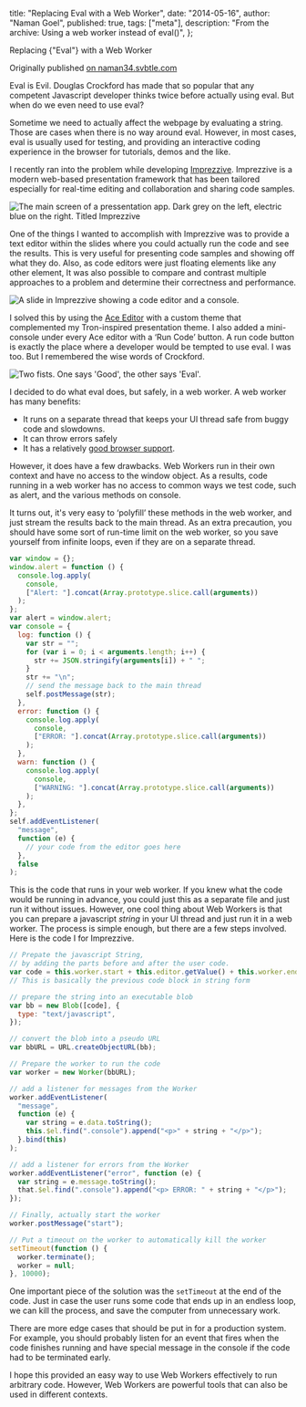   title: "Replacing Eval with a Web Worker",
  date: "2014-05-16",
  author: "Naman Goel",
  published: true,
  tags: ["meta"],
  description: "From the archive: Using a web worker instead of eval()",
};



<Container path={__dirname}>
  <Word scale={158}>Replacing</Word>
  <Word scale={54} italic>
    {"Eval"}
  </Word>
  <Word scale={74}>with</Word>
  <Word scale={21}>a</Word>
  <Word scale={193}>Web Worker</Word>
</Container>

Originally published [on naman34.svbtle.com](https://naman34.svbtle.com/replacing-eval-with-a-web-worker)

Eval is Evil. Douglas Crockford has made that so popular that any competent Javascript developer thinks twice before actually using eval. But when do we even need to use eval?

Sometime we need to actually affect the webpage by evaluating a string. Those are cases when there is no way around eval. However, in most cases, eval is usually used for testing, and providing an interactive coding experience in the browser for tutorials, demos and the like.

I recently ran into the problem while developing [Imprezzive](http://scribbler-prelaunch-9084.onmodulus.net). Imprezzive is a modern web-based presentation framework that has been tailored especially for real-time editing and collaboration and sharing code samples.


<Image
  width={1440}
  height={775}
  alt="The main screen of a pressentation app. Dark grey on the left, electric blue on the right. Titled Imprezzive"
  src={mainScreen}
/>

One of the things I wanted to accomplish with Imprezzive was to provide a text editor within the slides where you could actually run the code and see the results. This is very useful for presenting code samples and showing off what they do. Also, as code editors were just floating elements like any other element, It was also possible to compare and contrast multiple approaches to a problem and determine their correctness and performance.


<Image
  width={1213}
  height={773}
  alt="A slide in Imprezzive showing a code editor and a console."
  src={codeSlide}
/>

I solved this by using the [Ace Editor](http://ace.c9.io/) with a custom theme that complemented my Tron-inspired presentation theme. I also added a mini-console under every Ace editor with a ‘Run Code’ button. A run code button is exactly the place where a developer would be tempted to use eval. I was too. But I remembered the wise words of Crockford.


<Image
  width={466}
  height={250}
  alt="Two fists. One says 'Good', the other says 'Eval'."
  src={goodEval}
/>

I decided to do what eval does, but safely, in a web worker. A web worker has many benefits:

- It runs on a separate thread that keeps your UI thread safe from buggy code and slowdowns.
- It can throw errors safely
- It has a relatively [good browser support](http://caniuse.com/#search=web%20workers).

However, it does have a few drawbacks. Web Workers run in their own context and have no access to the window object. As a results, code running in a web worker has no access to common ways we test code, such as alert, and the various methods on console.

It turns out, it's very easy to ‘polyfill’ these methods in the web worker, and just stream the results back to the main thread. As an extra precaution, you should have some sort of run-time limit on the web worker, so you save yourself from infinite loops, even if they are on a separate thread.

```js
var window = {};
window.alert = function () {
  console.log.apply(
    console,
    ["Alert: "].concat(Array.prototype.slice.call(arguments))
  );
};
var alert = window.alert;
var console = {
  log: function () {
    var str = "";
    for (var i = 0; i < arguments.length; i++) {
      str += JSON.stringify(arguments[i]) + " ";
    }
    str += "\n";
    // send the message back to the main thread
    self.postMessage(str);
  },
  error: function () {
    console.log.apply(
      console,
      ["ERROR: "].concat(Array.prototype.slice.call(arguments))
    );
  },
  warn: function () {
    console.log.apply(
      console,
      ["WARNING: "].concat(Array.prototype.slice.call(arguments))
    );
  },
};
self.addEventListener(
  "message",
  function (e) {
    // your code from the editor goes here
  },
  false
);
```

This is the code that runs in your web worker. If you knew what the code would be running in advance, you could just this as a separate file and just run it without issues. However, one cool thing about Web Workers is that you can prepare a javascript _string_ in your UI thread and just run it in a web worker. The process is simple enough, but there are a few steps involved. Here is the code I for Imprezzive.

```js
// Prepate the javascript String,
// by adding the parts before and after the user code.
var code = this.worker.start + this.editor.getValue() + this.worker.end;
// This is basically the previous code block in string form

// prepare the string into an executable blob
var bb = new Blob([code], {
  type: "text/javascript",
});

// convert the blob into a pseudo URL
var bbURL = URL.createObjectURL(bb);

// Prepare the worker to run the code
var worker = new Worker(bbURL);

// add a listener for messages from the Worker
worker.addEventListener(
  "message",
  function (e) {
    var string = e.data.toString();
    this.$el.find(".console").append("<p>" + string + "</p>");
  }.bind(this)
);

// add a listener for errors from the Worker
worker.addEventListener("error", function (e) {
  var string = e.message.toString();
  that.$el.find(".console").append("<p> ERROR: " + string + "</p>");
});

// Finally, actually start the worker
worker.postMessage("start");

// Put a timeout on the worker to automatically kill the worker
setTimeout(function () {
  worker.terminate();
  worker = null;
}, 10000);
```

One important piece of the solution was the `setTimeout` at the end of the code. Just in case the user runs some code that ends up in an endless loop, we can kill the process, and save the computer from unnecessary work.

There are more edge cases that should be put in for a production system. For example, you should probably listen for an event that fires when the code finishes running and have special message in the console if the code had to be terminated early.

I hope this provided an easy way to use Web Workers effectively to run arbitrary code. However, Web Workers are powerful tools that can also be used in different contexts.
